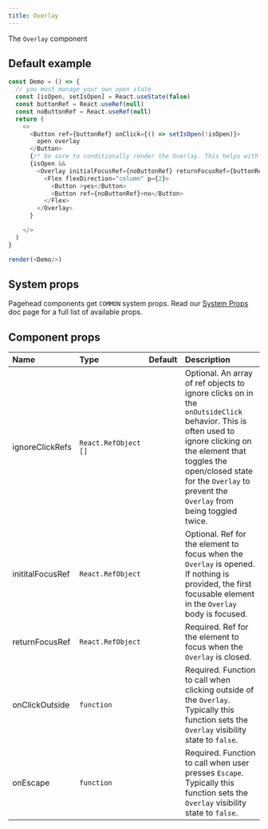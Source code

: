 ```yaml
---
title: Overlay
---
```


The `Overlay` component

## Default example

```javascript live noinline
const Demo = () => {
  // you must manage your own open state
  const [isOpen, setIsOpen] = React.useState(false)
  const buttonRef = React.useRef(null)
  const noButtonRef = React.useRef(null)
  return (
    <>
      <Button ref={buttonRef} onClick={() => setIsOpen(!isOpen)}>
        open overlay
      </Button>
      {/* be sure to conditionally render the Overlay. This helps with performance and is required. */}
      {isOpen &&
        <Overlay initialFocusRef={noButtonRef} returnFocusRef={buttonRef} ignoreClickRefs={[buttonRef]} onEscape={() => setIsOpen(!isOpen)} onClickOutside={() => setIsOpen(false)}>
          <Flex flexDirection="column" p={2}>
            <Button >yes</Button>
            <Button ref={noButtonRef}>no</Button>
          </Flex>
        </Overlay>
      }

    </>
  )
}

render(<Demo/>)
```

## System props

Pagehead components get `COMMON` system props. Read our [System Props](/system-props) doc page for a full list of available props.

## Component props

| Name | Type   | Default | Description                         |
| :--- | :----- | :-----: | :---------------------------------- |
| ignoreClickRefs   | `React.RefObject []` |  | Optional. An array of ref objects to ignore clicks on in the `onOutsideClick` behavior. This is often used to ignore clicking on the element that toggles the open/closed state for the `Overlay` to prevent the `Overlay` from being toggled twice. |
| inititalFocusRef  | `React.RefObject` |  | Optional. Ref for the element to focus when the `Overlay` is opened. If nothing is provided, the first focusable element in the `Overlay` body is focused.  |
| returnFocusRef  | `React.RefObject` |  | Required. Ref for the element to focus when the `Overlay` is closed.  |
| onClickOutside  | `function` |  | Required. Function to call when clicking outside of the `Overlay`. Typically this function sets the `Overlay` visibility state to `false`.  |
| onEscape  | `function` |  | Required. Function to call when user presses `Escape`. Typically this function sets the `Overlay` visibility state to `false`.  |